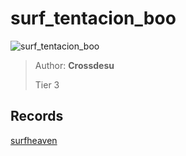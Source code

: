 
# surf_tentacion_boo

![surf_tentacion_boo](https://raw.githubusercontent.com/Sayt123/SurfMapPics/Maps-and-bonuses/csgo/surf_tentacion_boo.jpg)

> Author: **Crossdesu**
>
> Tier 3

## Records

[surfheaven](https://surfheaven.eu/map/surf_tentacion_boo)
